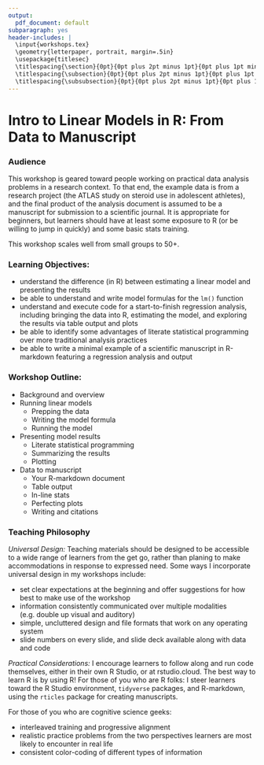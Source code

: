 ```yaml
---
output:
  pdf_document: default
subparagraph: yes
header-includes: |
  \input{workshops.tex}
  \geometry{letterpaper, portrait, margin=.5in}
  \usepackage{titlesec}
  \titlespacing{\section}{0pt}{0pt plus 2pt minus 1pt}{0pt plus 1pt minus 1pt}
  \titlespacing{\subsection}{0pt}{0pt plus 2pt minus 1pt}{0pt plus 1pt minus 1pt}
  \titlespacing{\subsubsection}{0pt}{0pt plus 2pt minus 1pt}{0pt plus 1pt minus 1pt}
---
```


<!-- describes the design of your workshop -->

<!-- An itinerary / timeline of what is taught and what methods are used -->
<!-- A description of the audience and any techniques you might use to discover their strengths and weaknesses more fully -->
<!-- Goals of the workshop -->
<!-- Expectations / community agreements / code of conduct you would offer to learners -->
<!-- Challenges you foresee and possible ways to address them -->
<!-- Potential ways to differentiate learning for learners who are struggling with the content or are bored because they are ahead of others -->
<!-- Proposed methods to measure the success of the workshop -->
<!-- Formative or summative assessments -->
<!-- A mind map / concept map of the topics you’re covering -->

# Intro to Linear Models in R: From Data to Manuscript

### Audience

This workshop is geared toward people working on practical data analysis problems in a research context. 
To that end, the example data is from a research project (the ATLAS study on steroid use in adolescent athletes),
and the final product of the analysis document is assumed to be a manuscript for submission to a scientific journal.
It is appropriate for beginners, but learners should have at least some exposure to R (or be willing to jump in quickly) and some basic stats training.
<!-- In terms of R experience, someone who had attended an intro to R workshop but wasn't really up to using R on their own yet should be able to follow along just fine. In terms of stats experience, this workshop would be best for people that have run linear models before or at least know what they are but are looking for help doing that kind of analysis in R. -->

This workshop scales well from small groups to 50+. 
<!-- When I gave a version of this workshop at the University of Oregon, I had an audience of 45, consisting of mostly grad students and postdocs, as well as several PIs and a handful of exceptional undergrads.  -->

### Learning Objectives:

- understand the difference (in R) between estimating a linear model and presenting the results
<!-- One of my many favorite things about R is that it draws a clear distinction between estimating the model and presenting the results, unlike many other statistical environments. I think that's definitely the most coherent approach, but it can be a stumbling block for folks who are used to working with software that conflates estimation and presentation, like SPSS, so I make sure to spend a little time on it. -->
- be able to understand and write model formulas for the `lm()` function
<!-- in my experience, this is one of the first stumbling blocks for folks getting started with ilnear models in R, so I devote a fair amount of time to exploring how formulas work and giving people practice with them so they can go home and write forumlas for their own data analysis questions. -->
<!-- This is the part of the workshop that I chose for the demonstration, so you'll be able to see this material in action. -->
- understand and execute code for a start-to-finish regression analysis, including bringing the data into R, estimating the model, and exploring the results via table output and plots
- be able to identify some advantages of literate statistical programming over more traditional analysis practices
- be able to write a minimal example of a scientific manuscript in R-markdown featuring a regression analysis and output 
<!-- As I menioned, I do assume some stats training, so the way the workshop is written now I don't spend time expaining what linear models are, beyond a quick overview. Things I'm glossing over include: study design, violations to the assumptions of the linear model (e.g. non-normal residuals, clustered data), strategies for handling outliers and missing data, ins and outs of hypothesis testing and interpretation, etc. -->

### Workshop Outline: 

- Background and overview
- Running linear models
     - Prepping the data
     - Writing the model formula
     - Running the model
- Presenting model results
     - Literate statistical programming
     - Summarizing the results
     - Plotting
- Data to manuscript
     - Your R-markdown document
     - Table output
     - In-line stats
     - Perfecting plots
     - Writing and citations

### Teaching Philosophy


*Universal Design:* Teaching materials should be designed to be accessible to a wide range of learners from the get go, rather than planing to make accommodations in response to expressed need. 
<!-- diverse learners might include thsoe with dyslexia, attention disorders, vision or hearing impariment, language barriers, limited access to expensive tech, not having had coffee yet, etc. -->
<!-- This is an improatnt equity consideration in terms of making content accessible for folks who might not otherwise be able to learn from it, but it actually helps all learners. -->
Some ways I incorporate universal design in my workshops include:

- set clear expectations at the beginning and offer suggestions for how best to make use of the workshop
<!-- I actually go over most of the material we're talking about at the beginning of a workshop, not quite to this level of detail -->
- information consistently communicated over multiple modalities (e.g. double up visual and auditory)
- simple, uncluttered design and file formats that work on any operating system
<!-- makes it easier for folks using accessibility software like text to speech or translation -->
- slide numbers on every slide, and slide deck available along with data and code

<!-- Folks often know how best to set themselves up for success, and they'll do it fi you just provide the flexibility to accommodate a range of styles. If you guve them the tools, they'll do whatever works best for them, which is perfect. -->

*Practical Considerations:* I encourage learners to follow along and run code themselves, either in their own R Studio, or at rstudio.cloud.
The best way to learn R is by using R!
For those of you who are R folks: I steer learners toward the R Studio environment, `tidyverse` packages, and R-markdown, using the `rticles` package for creating manuscripts.

For those of you who are cognitive science geeks: 

- interleaved training and progressive alignment
<!-- I'm trying to maximize learners' ability to generalize what they learn here to new circumstances -->
- realistic practice problems from the two perspectives learners are most likely to encounter in real life
<!-- I have an idea in my head and I need to turn it into code, and I've got some code here and I need to figure out what it does. -->
- consistent color-coding of different types of information
<!--  throughout to help learners allocate their attention in support of their learning goals, and to facilitate appropriate comparison across situations. -->

\hwydt{ }
\wwtd{ }
\learnmore{resources to check out}
\keyidea{the big ideas you need to hold on to}
\seealso{other functions or packages that do a similar thing}

<!-- These boxes also help learners adapt the workshop to their level/needs: Folks who have more experience or need more of a challenge can pursue the seealso options and expand practical examples from hwydt and wwtd to try out more scenarios or bring workshop examples closer to their own data analysis. People who are struggling can circle back to the learnmore resources for additional context and practice. -->
